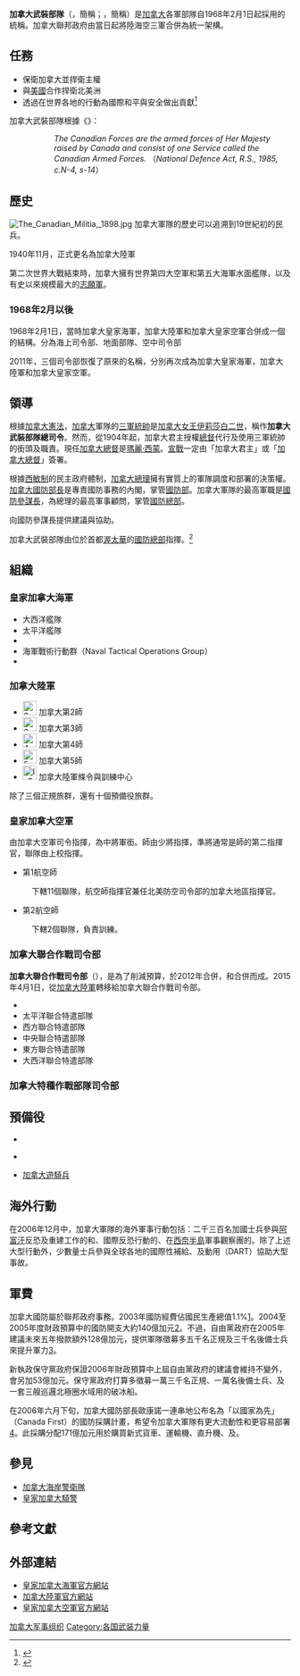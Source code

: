 {{NoteTA
|G1=PoliticiansUK
}}
{{Infobox National Military
|country      = {{flag|Canada}}
|name         = 加拿大武裝部隊
|native_name  = Canadian Armed Forces
|image        = [[File:Canadian_Forces_emblem.svg|200px]]
|caption      = 加拿大武裝部隊徽章
|image2       = [[File:Flag_of_the_Canadian_Forces.svg|250px]]
|caption2     = 加拿大武裝部隊軍旗
|founded      = 1968年2月1日
|current_form = 
|disbanded    =
|branches     = [[加拿大陸軍|加拿大陸軍]]<br />[[加拿大皇家空軍|加拿大皇家空軍]]<br />[[加拿大皇家海軍|加拿大皇家海軍]]
|headquarters = [[加拿大國防總部|國防總部]]
|flying_hours = 
<!-- Leadership -->
|commander-in-chief       = [[伊利沙伯二世|伊利沙伯二世]]（[[加拿大女王|加拿大女王]]）<br />（由[[加拿大總督|加拿大總督]]代爲行使職權）
|commander-in-chief_title = 統帥
|minister                 = 
|minister_title           = 
|commander                = 
|commander_title          = 
<!-- Manpower -->
|age           = 16歲-60歲
|conscription  = [[各國兵役制度|無]]
|manpower_data = 
|manpower_age  =
|available     =
|available_f   = 
|fit           = 
|fit_f         = 
|reaching      = 
|reaching_f    = 
|active        = 67,492人（2020年）
|ranked        = 
|reserve       = 36,381人（2020年）
|deployed      = 
<!-- Financial -->
|amount        = 222億[[美元|美元]]
|percent_GDP   = 1.3％(2019年)
<!-- Industrial -->
|domestic_suppliers = 
|foreign_suppliers  = 
|imports            = 
|exports            = 
<!-- Related aricles -->
|history = 
|ranks   = 
}}
'''加拿大武裝部隊'''（{{lang-en|'''Canadian Armed Forces'''}}，簡稱{{lang|en|'''CAF'''}}；{{lang-fr|'''Forces armées canadiennes'''}}，簡稱{{lang|fr|'''FAC'''}}）是[[加拿大|加拿大]]各軍部隊自1968年2月1日起採用的統稱。加拿大聯邦政府由當日起將陸海空三軍合併為統一架構。

==任務==
*保衛加拿大並捍衛主權
*與[[美國|美國]]合作捍衛北美洲
*透過在世界各地的行動為國際和平與安全做出貢獻<ref>{{Cite web|url = https://www.canada.ca/en/department-national-defence/corporate/mandate.html|title = Mandate of National Defence and the Canadian Armed Forces|date = 2018-09-24|publisher = National Defence|accessdate = 2020-05-09|archive-date = 2019-05-14|archive-url = https://web.archive.org/web/20190514080154/https://www.canada.ca/en/department-national-defence/corporate/mandate.html|dead-url = no}}</ref>

加拿大武裝部隊根據《{{link-en|國防法令 (加拿大)|National Defence Act|國防法令}}》：
::''The Canadian Forces are the armed forces of Her Majesty raised by Canada and consist of one Service called the Canadian Armed Forces.'' （''National Defence Act, R.S., 1985, c.N-4, s-14''）

== 歷史 ==
{{Main|加拿大軍事史}}
[[File:The_Canadian_Militia,_1898.jpg|thumb]]
加拿大軍隊的歷史可以追溯到19世紀初的民兵。

1940年11月，{{link-en|加拿大民兵|Canadian Militia}}正式更名為加拿大陸軍

第二次世界大戰結束時，加拿大擁有世界第四大空軍和第五大海軍水面艦隊，以及有史以來規模最大的[[志願役|志願軍]]。

=== 1968年2月以後 ===
{{seealso|{{link-en|統一成加拿大武裝部隊|Unification of the Canadian Armed Forces}}}}
1968年2月1日，當時加拿大皇家海軍，加拿大陸軍和加拿大皇家空軍合併成一個的結構。分為海上司令部、地面部隊、空中司令部

2011年，三個司令部恢復了原來的名稱，分別再次成為加拿大皇家海軍，加拿大陸軍和加拿大皇家空軍。

==領導==
根據[[加拿大憲法|加拿大憲法]]，[[加拿大|加拿大]]軍隊的[[統帥權|三軍統帥]]是[[加拿大女王|加拿大女王]][[伊莉莎白二世|伊莉莎白二世]]，稱作'''加拿大武裝部隊總司令'''。然而，從1904年起，加拿大君主授權[[加拿大總督|總督]]代行及使用三軍統帥的銜頭及職責。現任[[加拿大總督|加拿大總督]]是[[瑪麗·西蒙|瑪麗·西蒙]]。[[宣戰|宣戰]]一定由「加拿大君主」或「[[加拿大總督|加拿大總督]]」簽署。

根據[[西敏制|西敏制]]的民主政府體制，[[加拿大總理|加拿大總理]]擁有實質上的軍隊調度和部署的決策權。[[加拿大國防部|加拿大國防部長]]是專責國防事務的內閣，掌管[[加拿大國防部|國防部]]。加拿大軍隊的最高軍職是[[國防參謀長|國防參謀長]]，為總理的最高軍事顧問，掌管[[加拿大國防總部|國防總部]]。

{{link-en|武裝部隊理事會|Armed Forces Council}}向國防參謀長提供建議與協助。

加拿大武裝部隊由位於首都[[渥太華|渥太華]]的[[加拿大國防總部|國防總部]]指揮。<ref>{{Cite web|url = https://www.canada.ca/en/department-national-defence/corporate/organizational-structure.html|title = Organizational structure of the Department of National Defence and the Canadian Armed Forces|3 = |accessdate = 2020-05-09|archive-date = 2020-05-14|archive-url = https://web.archive.org/web/20200514175441/https://www.canada.ca/en/department-national-defence/corporate/organizational-structure.html|dead-url = no}}</ref>

==組織==
===皇家加拿大海軍===
{{main|加拿大皇家海軍}}

*大西洋艦隊
*太平洋艦隊
*{{link-en|加拿大部隊海軍預備役|Canadian Forces Naval Reserve}}
*海軍戰術行動群（Naval Tactical Operations Group）
*{{link-en|海軍安全小組|Naval Security Team}}

===加拿大陸軍 ===
{{main|加拿大陸軍}}

*[[File:2nd_Canadian_Division_formation_patch.svg|25px]]  加拿大第2師
*[[File:3rd_Canadian_Infantry_Division_Patch_(Modern_Correct_Pantone).png|25px]]  加拿大第3師
*[[File:4_Canadian_Armoured_Division_patch.svg|25px]]  加拿大第4師
*[[File:5_Canadian_Armoured_Division_patch.png|25px]]  加拿大第5師
*[[File:I_Canadian_Corps_formation_patch.svg|25px]]  加拿大陸軍條令與訓練中心

除了三個正規旅群，還有十個預備役旅群。

=== 皇家加拿大空軍===
{{main|皇家加拿大空軍}}
由加拿大空軍司令指揮，為中將軍銜。師由少將指揮，準將通常是師的第二指揮官，聯隊由上校指揮。
*第1航空師
:下轄11個聯隊，航空師指揮官兼任北美防空司令部的加拿大地區指揮官。
*第2航空師
:下轄2個聯隊，負責訓練。

===加拿大聯合作戰司令部===
'''加拿大聯合作戰司令部'''（{{lang-en|'''Canadian Joint Operations Command'''，'''CJOC'''}}），是為了削減預算，於2012年合併{{link-en|加拿大司令部|Canada Command}}，{{link-en|加拿大遠征部隊司令部|Canadian Expeditionary Force Command}}和{{link-en|加拿大作戰支援司令部|Canadian Operational Support Command}}合併而成。2015年4月1日，{{link-en|加拿大第1師|1st Canadian Division}}從[[加拿大陸軍|加拿大陸軍]]轉移給加拿大聯合作戰司令部。

*{{link-en|北方聯合特遣部隊|Joint Task Force (North)}}
*太平洋聯合特遣部隊
*西方聯合特遣部隊
*中央聯合特遣部隊
*東方聯合特遣部隊
*大西洋聯合特遣部隊

===加拿大特種作戰部隊司令部===
{{Main|加拿大特種作戰部隊司令部}}

==預備役==
*{{link-en|主要預備役|Primary Reserve}}

*{{link-en|少年組織管理與訓練服務|Cadet Organizations Administration and Training Service}}

*[[加拿大遊騎兵|加拿大遊騎兵]]
== 海外行動 ==
在2006年12月中，加拿大軍隊的海外軍事行動包括：二千三百名加國士兵參與[[阿富汗|阿富汗]]反恐及重建工作的{{tsl|en|Operation Archer|射手座行動}}和{{tsl|en|Operation Athena|雅典娜行動}}、國際反恐行動的{{tsl|en|Operation Altair|牛郎星行動}}、在[[西奈半島|西奈半島]]軍事觀察團的{{tsl|en|Operation Archer|卡呂梅行動}}。除了上述大型行動外，少數量士兵參與全球各地的國際性補給、及動用{{tsl|en|Disaster Assistance Response Team|災難救援應變小組}}（DART）協助大型事故。

== 軍費 ==
{{main|加拿大國防經費}}

加拿大國防屬於聯邦政府事務。2003年國防經費佔國民生產總值1.1%[http://www.cbc.ca/news/background/cdnmilitary/shrinking_military_table.html]{{Wayback|url=http://www.cbc.ca/news/background/cdnmilitary/shrinking_military_table.html |date=20061127224251 }}。2004至2005年度財政預算中的國防開支大約140億加元[https://web.archive.org/web/20060630123056/http://www.vcds.forces.gc.ca/dgsp/pubs/rep-pub/ddm/rpp/rpp05-06/sec3c_e.asp]。不過，自由黨政府在2005年建議未來五年撥款額外128億加元，提供軍隊徵募多五千名正規及三千名後備士兵來提升軍力[https://web.archive.org/web/20050225084249/http://www.fin.gc.ca/budget05/speech/speeche.htm]。

新執政保守黨政府保證2006年財政預算中上屆自由黨政府的建議會維持不變外，會另加53億加元。保守黨政府打算多徵募一萬三千名正規、一萬名後備士兵、及一套三艘巡邏北極圈水域用的破冰船。

在2006年六月下旬，加拿大國防部長歐康諾一連串地公布名為「以國家為先」（Canada First）的國防採購計畫，希望令加拿大軍隊有更大流動性和更容易部署[https://web.archive.org/web/20061203060052/http://www.forces.gc.ca/site/Focus/first/index_e.asp]。此採購分配171億加元用於購買新式貨車、運輸機、直升機、及{{tsl|en|Joint Support Ship Project|三軍支援船隻}}。

==參見==
*[[加拿大海岸警衛隊|加拿大海岸警衛隊]]
*[[皇家加拿大騎警|皇家加拿大騎警]]

==參考文獻==
{{reflist}}

== 外部連結 ==
* [https://web.archive.org/web/20051118095339/http://www.navy.gc.ca/ 皇家加拿大海軍官方網站]
* [http://www.army.gc.ca 加拿大陸軍官方網站]{{Wayback|url=http://www.army.gc.ca/ |date=20200824045814 }}
* [http://www.airforce.forces.gc.ca 皇家加拿大空軍官方網站]{{Wayback|url=http://www.airforce.forces.gc.ca/ |date=20061206083017 }}

{{加拿大聯邦政府架構}}
{{美洲各國家和地區軍事}}

{{Authority control}}
[[Category:加拿大军事组织|]]
[[Category:各国武装力量|Category:各国武装力量]]